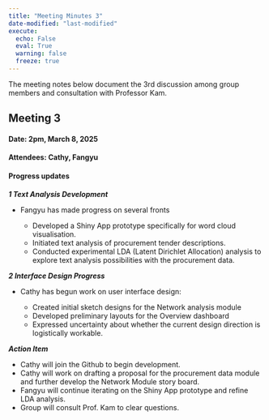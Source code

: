 ```yaml
---
title: "Meeting Minutes 3"
date-modified: "last-modified"
execute:
  echo: False
  eval: True
  warning: false
  freeze: true
---
```


The meeting notes below document the 3rd discussion among group members and consultation with Professor Kam.

## Meeting 3

#### **Date: 2pm, March 8, 2025**

#### **Attendees:** Cathy, Fangyu

#### **Progress updates**

***1 Text Analysis Development***

-   Fangyu has made progress on several fronts 

    -   Developed a Shiny App prototype specifically for word cloud visualisation.
    -   Initiated text analysis of procurement tender descriptions.
    -   Conducted experimental LDA (Latent Dirichlet Allocation) analysis to explore text analysis possibilities with the procurement data.

***2 Interface Design Progress*** 

-   Cathy has begun work on user interface design:  

    -   Created initial sketch designs for the Network analysis module 
    -   Developed preliminary layouts for the Overview dashboard 
    -   Expressed uncertainty about whether the current design direction is logistically workable. 

***Action Item*** 

-   Cathy will join the Github to begin development. 
-   Cathy will work on drafting a proposal for the procurement data module and further develop the Network Module story board. 
-   Fangyu will continue iterating on the Shiny App prototype and refine LDA analysis. 
-   Group will consult Prof. Kam to clear questions. 
